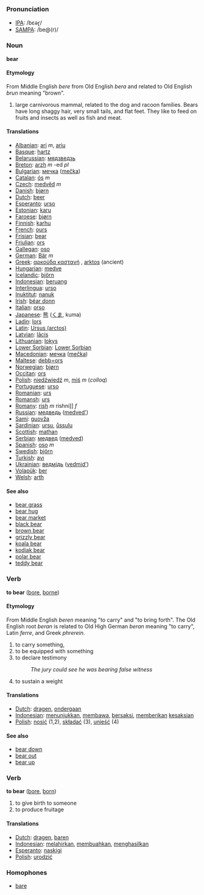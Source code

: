 === Pronunciation ===
*[[w:IPA|IPA]]: /bεəɽ/
*[[w:SAMPA|SAMPA]]: /be@(r)/

=== Noun ===

'''bear'''

==== Etymology ====
From Middle English ''bere'' from Old English ''bera'' and related to Old English ''brun'' meaning &quot;brown&quot;.

# large carnivorous mammal, related to the dog and racoon families. Bears have long shaggy hair, very small tails, and flat feet. They like to feed on fruits and insects as well as fish and meat. 

==== Translations ====
*[[Albanian]]: [[ari]] ''m'', [[ariu]]
*[[Basque]]: [[hartz]]
*[[Belarussian]]: [[мядзведзь]]
*[[Breton]]: [[arzh]] ''m'' -ed ''pl''
*[[Bulgarian]]: [[мечка]] ([[mečka]])
*[[Catalan]]: [[ós]] ''m''
*[[Czech]]: [[medvěd]] ''m''
*[[Danish]]: [[bjørn]]
*[[Dutch]]: [[beer]] '' ''
*[[Esperanto]]: [[urso]]
*[[Estonian]]: [[karu]]
*[[Faroese]]: [[bjørn]]
*[[Finnish]]: [[karhu]]
*[[French]]: [[ours]] '' ''
*[[Frisian]]: [[bear]]
*[[Friulian]]: [[ors]]
*[[Gallegan]]: [[oso]]
*[[German]]: [[Bär]] ''m''
*[[Greek]]: [[αρκούδα καστανή]] '' '', [[arktos]] (ancient)
*[[Hungarian]]: [[medve]]
*[[Icelandic]]: [[björn]]
*[[Indonesian]]: [[beruang]]
*[[Interlingua]]: [[urso]]
*[[Inuktitut]]: [[nanuk]]
*[[Irish]]: [[béar donn]]
*[[Italian]]: [[orso]] '' ''
*[[Japanese]]: [[熊]] ([[くま]], kuma)
*[[Ladin]]: [[lors]]
*[[Latin]]: [[Ursus (arctos)]] '' ''
*[[Latvian]]: [[lācis]]
*[[Lithuanian]]: [[lokys]]
*[[Lower Sorbian]]: [[Lower Sorbian]]
*[[Macedonian]]: [[мечка]] ([[mečka]])
*[[Maltese]]: [[debb=ors]]
*[[Norwegian]]: [[bjørn]]
*[[Occitan]]: [[ors]]
*[[Polish]]: [[niedźwiedź]] ''m'', [[miś]] ''m'' (''colloq'')
*[[Portuguese]]: [[urso]]
*[[Romanian]]: [[urs]]
*[[Romansh]]: [[urs]]
*[[Romany]]: [[rish]] ''m'' rishni]] ''f''
*[[Russian]]: [[медведь]] ([[medved']]) '' ''
*[[Sami]]: [[guovža]]
*[[Sardinian]]: [[ursu]], [[ůssulu]]
*[[Scottish]]: [[mathan]]
*[[Serbian]]: [[медвед]] ([[medved]])
*[[Spanish]]: [[oso]] ''m''
*[[Swedish]]: [[björn]]
*[[Turkish]]: [[ayı]]
*[[Ukrainian]]: [[ведмідь]] ([[vedmid']])
*[[Volapük]]: [[ber]]
*[[Welsh]]: [[arth]]

==== See also ====
*[[bear grass]]
*[[bear hug]]
*[[bear market]]
*[[black bear]]
*[[brown bear]]
*[[grizzly bear]]
*[[koala bear]]
*[[kodiak bear]]
*[[polar bear]]
*[[teddy bear]]

=== Verb ===

'''to bear''' ([[bore]], [[borne]])

==== Etymology ====
From Middle English ''beren'' meaning &quot;to carry&quot; and &quot;to bring forth&quot;. The Old English root ''beran'' is related to Old High German ''beran'' meaning &quot;to carry&quot;, Latin ''ferre'', and Greek ''phrerein''.

# to carry something,
# to be equipped with something
# to declare testimony
#:''The jury could see he was bearing false witness''
# to sustain a weight

==== Translations ====
*[[Dutch]]: [[dragen]], [[ondergaan]]
*[[Indonesian]]: [[tunjuk|menunjukkan]], [[bawa|membawa]], [[saksi|bersaksi]], [[beri|memberikan]] [[saksi|kesaksian]]
*[[Polish]]: [[nosić]] (1,2), [[składać]] (3), [[unieść]] (4)

==== See also ====
*[[bear down]]
*[[bear out]]
*[[bear up]]

=== Verb ===

'''to bear''' ([[bore]], [[born]])

# to give birth to someone
# to produce fruitage

==== Translations ====
*[[Dutch]]: [[dragen]], [[baren]]
*[[Indonesian]]: [[lahir|melahirkan]], [[buah|membuahkan]], [[hasil|menghasilkan]]
*[[Esperanto]]: [[naskigi]]
*[[Polish]]: [[urodzić]]

=== Homophones ===
*[[bare]]